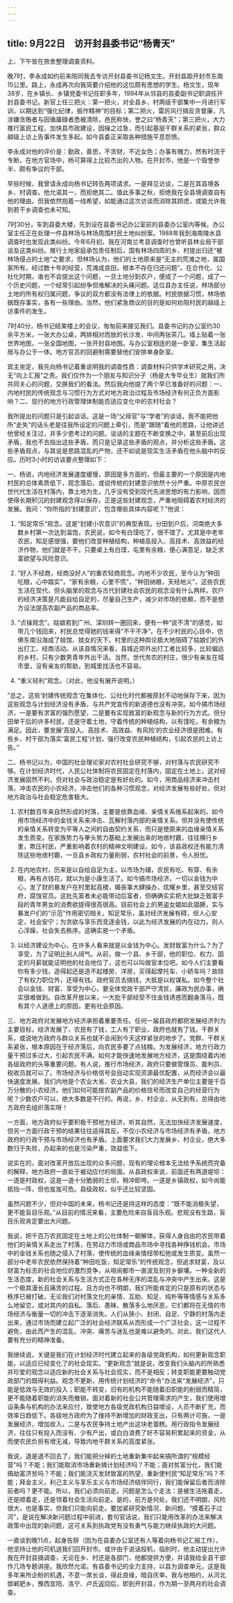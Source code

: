```yaml
---
---
---
```

title: 9月22日　访开封县委书记“杨青天”
---

上、下午皆在旅舍整理调查资料。

晚7时，李永成如约前来陪同我去专访开封县委书记杨文生。开封县距开封市东南15公里。路上，永成再次向我简要介绍他的这位颇有思想的学生。杨文生，现年38岁，在乡镇长、乡镇党委书记任职多年，1994年从邻县的县委副书记职调任开封县委书记。新官上任三把火：第一把火，对全县乡、村两级干部集中一月进行军训，以期达到“强化纪律，振作精神”的目标；第二把火，雷厉风行搞反贪督廉，凡涉嫌贪贿者与因循庸碌者悉被清除，邑民称快，誉之曰“杨青天”；第三把火，大力推行富民工程，加快县市政建设，因操之过急，而引起基层干群关系的紧张，群众越级上访上告事件发生多起。如今县委正采取各种措施平息怨愤。

李永成对他的评价是：勤政，善思，不贪财，不近女色；办事有魄力，然有时流于专断。在地方官场中，杨可算得上比较杰出的人物。在开封市，他是一个毁誉参半、颇有争议的干部。

早些时候，我曾请永成向杨书记转告两项请求。一是拜见访谈，二是在其县境各乡、村调查。他允诺其一，而拒绝其二。值此多事之秋，拒绝我在全县境调查自有他的理由。但我依然抱着一线希望，如能通过这次访谈而消除其顾虑，或能允许我到若干乡调查也未可知。

7时30分，车到县委大楼，先到设在县委书记办公室前的县委办公室内等候。办公室主任正在处理一件县林场与林场周围村民土地纠纷案。1988年我到海南陵水县调查时也发现此类纠纷。今年6月初，我在河南兰考县调查时也曾听县林业局干部谈及这类纠纷。推行土地家庭承包责任制后，国有林场四周的乡、村提出归还“被林场侵占的土地”之要求，但林场认为，他们的土地原来是“无主的荒滩之地，属国家所有，经过数十年的经营，荒滩成良田，根本不存在归还问题”。在合作化、公社化时期，谁也不会提出这个问题，一旦土地分到农户，便成了一个问题，成了一个历史问题，一个经常引起纷争但难解决的头痛问题。这位县办主任说，林场部分土地的所有权归属问题，争议的双方都没有法律上的依据。村民依据习惯，林场依据既存事实，各有一些理由。当然，他们紧急商议的目的是如何劝阻村民的越级上访事件的发生。

7时40分，杨书记结束楼上的会议，匆匆前来接见我们。县委书记的办公室约30余平方米，一张大办公桌，两排相对而放的长沙发，中间两张茶几。墙上贴着一张世界地图，一张全国地图，一张开封县地图。与办公室相连的是一卧室，集生活起居与办公于一体。地方官员的回避制需要替他们安排单身卧室。

宾主坐定，我先向杨书记着重说明我的调查性质：调查材料只供学术研究之用，决无“向上汇报”之责。我们仅作为一个朋友与知识分子（杨是大专毕业生）就我们所共同关心的问题，交换我们的看法。然后我向他提了两个早已准备好的问题：一、内地村民的传统观念与习惯行为方式对地方政治过程及市场经济有何正负方面影响？二、现行的地方行政管理体制能否适应变化中的农村社会？

我所提出的问题只是引起谈话。这是一场“父母官”与“学者”的谈话，我不能把他所“走失”的话头老是往我所设定的问题上牵引，而是“跟随”着他的思路，让他讲述他曾经关注过，并多少思考过的问题。谈话的主题在不断变换之中，甚至前后出现矛盾，我也不去指出这些矛盾，而只是记录这些矛盾的观点，并分析这些矛盾。这些矛盾观点，与其说是思路混乱的产物，还不如说是现实生活矛盾在他头脑中的反应。历时3小时的访谈要点整理如下：

一、杨说，内地经济发展速度缓慢，原因是多方面的，但最主要的一个原因是内地村民的总体素质低下，观念落后，或说传统的封建意识依然十分严重。中原农民世世代代生活在村落内，靠土地为生，几乎没有受到现代先进思想的有力影响，因而使得长期积沉的封建观念得以保存，正是这些封建观念，严重地阻碍着农村经济的发展。我问：“你所指的‘封建意识’，包含哪些具体内容呢？”他说：

1. “知足常乐”观念。这是“封建小农意识”的典型表现。分田到户后，河南绝大多数乡村第一次达到温饱，农民说，如今有白馍吃了，很不错了。尤其是中老年农民，知足感很强，要他们改变种植结构，种植高投入、高技术、高效益的经济作物，他们就是不干。只要桌上有白馍，屯里有余粮，便心满意足，缺乏求富欲望与风险意识。

2. “好人不经商，经商没好人”的重农轻商观念。内地不少农民，至今认为“种田吃粮，心中踏实”，“家有余粮，心里不慌”，“种田纳粮，天经地义”，这些农民生活在现代，但头脑里的观念与古代封建社会农民的观念没有什么两样。农户的经济决策是凡能自给自足的，尽量自己生产，减少对市场的依赖，而不是想方设法提高农副产品的商品率。

3. “贞操观念”。姑娘若到广州、深圳转一圈回来，便有一种“说不清”的感觉，如带几个钱回来，村民总觉得她的钱来得“不干不净”。在不少村民的心目中，仿佛东南沿海成了妓馆、妓女的天下。村里的这种舆论极大地阻碍了姑娘们的外出打工、经商活动。从该县情况来看，县城近郊外出打工者比较多，比较偏远的乡村，只有少数男青年外出干活。当然，世代务农的村庄，很少有亲友在城市里，没有亲友的帮助，到城里找活也不容易。

4. “重义轻利”观念。（对此，他没有展开说明。）

“总之，这些‘封建传统观念’在集体化、公社化时代都被原封不动地保存下来，因为这些观念与计划经济没有矛盾，与共产党宣传的新道德也没有冲突。如今搞市场经济，一是要有求富的强烈愿望，二是要有实现致富的新观念与新的行为方式。但分田单干后的许多村民，还是守着土地，守着传统的种植结构，以有馍吃，有余粮为满足。因此，要发展‘高投入、高技术、高效益、有风险’的农业经济很是困难。有些乡、村干部为落实‘富民工程’计划，强行改变农民种植结构，引起农民的上访上告。”

二、杨书记以为，中国的社会理论家对农村社会研究不够，对村落与农民研究不够。在计划经济时代，人民公社体制将农民固定在村落内，固定在土地上，这对经济发展固然不利，但对社会与政治稳定是有好处的。如今，用商品经济来冲击村落，冲击农民的小农经济，冲击他们的各种习惯观念，对经济发展有些好处，但对地方政治与社会稳定危害极大。

1. 农村数百年来自然形成的村落，主要是依靠血缘、亲情关系维系起来的。如今用市场经济中的金钱关系来冲击、瓦解村落内部的亲情关系。但并没有使传统的亲情关系转变为平等人之间的自由契约关系，而只是使原来的血缘亲情关系发生质变。在家族势力与拳头势力基础上发展出来的地痞村霸，往往横行乡里，欺压村民，严重影响着农村的精神文明建设。如今，该县政权还有能力清除这些地痞村霸，一旦县乡政权力量削弱，农村社会的前景，令人担忧。

2. 在内地农村，历来是以自给自足为主，以市场为辅，农民有吃、有穿、有余粮，再有点钱花，就以为是小康生活了。如今搞市场经济，一切以金钱为中心，发了财的暴发户在村里起高楼，婚丧事大肆操办，炫耀乡里，甚至交结官府，腐蚀官员。这批先富者未必能带动后富者，但确确实实把大批缺乏致富手段的青年男女的消费欲提得很高很高。目前社会上的男盗女娼如此猖獗，实与暴发户们的“示范”作用密切相关。知足常乐，虽对经济发展有碍，但人心安定，社会安宁；为贪欲与享乐而竞逐金钱，以此为经济发展的内在动力，则人心浮躁，社会失去秩序。这确实是一个矛盾。

3. 以经济建设为中心，在许多人看来就是以金钱为中心。发财致富为什么？为了享受，为了证明比别人阔气。从前，做一个县、乡干部，他的职位、权力、固定的月薪就能证明他的社会地位了，这也可以叫做官本位吧。如今人们主要看你有多少钱，造得起还是造不起楼房、洋房，买得起摩托车、小轿车吗？故除了有权力职位外，还得有钱。政府官员去搞钱，大抵是以权谋私。如今整个社会以金钱、财富、享受为中心，要全体党政干部严守清贫，廉政为民办事，确实很难做到。自改革开放以来，一大批干部经受不住金钱诱惑而翻身落马，既有其个人道德上的原因，更有社会原因。

三、地方政府对发展地方经济承担着重要责任。任何一届县政府都把发展经济列为主要目标，经济发展了，农民有了钱，工人有了职业，政府也就有了钱。干群关系，或说地方政府与群众关系也就不会闹到今天这样紧张的地步了。党群、干群关系紧张，根本原因在于经济落后，向农民多要了点钱粮。为发展经济，地方行政力量干预过多过大，引起农民不满。如何才能快速地发展地方经济，这是围绕着内地各级政府的头等重要问题。有人说，推行市场经济，政府只要做管理员、裁判员、税收员就可以了。市场经济与价格信号会自动实现资源最优配置，从而经济会以最快速度发展。我们内地是个农业大省、农业大县，我们的经济生产单位主要是千百万分散的小农经济。他们如何可能按农副产品的价格信号而改变自己的经营行为呢？少数农户可以，绝大多数是不行的。再说，乡、村企业，从无到有，总得由地方政府去组织落实呀！

一方面，地方政府似乎要积极干预地方经济，听其自然，无法加快经济发展速度，但另一方面行政干预的结果往往适得其反。不仅小农经济与市场经济有矛盾，地方政府的行政干预与市场经济也有矛盾。上面要求我们大力发展乡、村企业，绝大多数归于失败，办起来的也是污染严重，效益低下。

说实在的，面对改革开放后出现的众多问题，现有的理论根本无法给予系统而完备的解释，地方政府一直处于被动应付的局面。从县政权来说，前面还有两道堤坝：一道是村政权，这是一道十分脆弱的土坝，稍冲即垮。一道是乡镇政权，如今尚能抵挡一阵，但也岌岌可危。县级政权，似乎还比较坚固。

虽然问题不少，但对中国的未来，杨书记还是持这样的态度：“既不能消极失望，更不能盲目乐观。”从目前的情况来看，主要危险来自盲目乐观。悲观没有生路，盲目乐观肯定要出大问题。

我说，把千百万农民固定在土地上的公社体制一朝解体，获得人身自由的农民带着他们的亲情关系走出了村落，在劳动力市场或商品市场中寻找各种挣钱机会。市场中的金钱关系也随之侵入了村落，使传统的血缘亲情纽带松弛或发生质变。虽然一部分中老年农民依然保持着“种田吃饭，知足常乐”的传统观念，但追求财富，及以财富为标志的社会地位的激烈竞争，从喧闹都市一直波及到穷乡僻壤。一种全新的生活态度，新的社会关系与生活方式正在各种无序的混乱与冲突中产生出来。这是一个极其漫长且痛苦的过程。且方向也不明朗，我们所能肯定的只是原有的状态与秩序已被打破。无论我们对村落文化的亲情、互助、知足、纯朴等等情感与关系多么地留恋，或对其内的自私、落后、愚昧、散落多么地厌恶，它们都将在无情的市场经济与衡量一切的冲击下逐渐消失。人们从狭小、封闭、自足、宁静的村落内走出来，通过市场而建立起广泛的社会经济联系从而形成一个广泛社会，这一过程不避免，由此而产生的混乱、冲突、痛苦与迷乱也是难以避免的。对此，我们这代人要有充分的精神准备。

我继续说，关键是我们在计划经济时代建立起来的各级党政机构，如何更新观念职能，以适应已经变化了的社会现实。“更新观念”就是说，改变我们头脑内的所熟悉并珍爱的观念以适应新的社会关系与社会现实，而不是相反；转变职能更要触动党政部门的既得利益。观念不更新，用传统计划经济的“命令”办法来“发展经济”，只能是低效与无效的投入；职能不转变，旧有的机构不能随着旧职能的削弱而精简，更不能随着职能的消失而撤销，面对着新的社会公共管理需求的产生，我们使用增设条条与机构的办法来应付，致使地方各级党政机构日益增设，人员不断扩充，而效率日趋低下。各级地方政府为了维持不断增加的财政支出，只有两计可施，一是发展经济，增加收入，二是与农民争持土地产出这块老蛋糕。用行政指令发展经济，往往只有投入而没有、少有产出，或白白浪费了好不容易积累起来的资金，从而使农民负担有增无减，导致内地干群关系的高度紧张。

我说，退是退不回去了，我们能把分掉的土地重新集中起来搞所谓的“规模经营”吗？不能；我们能取消市场重新搞计划经济吗？不能；面对贫富分化，我们能搞劫富济贫吗？不能；我们能浇灭发财致富的热望，重新使村民“知足常乐”吗？不能；拜金主义，利己主义与享乐主义与市场经济结伴同行，我们能保留后者而消除前者吗？更不能。所以，我们必须向前走。问题是怎么个走法：是被生活拖着走，还是顺着走，还是领着社会生活向前走。是的，前方是何处，我们还不明朗，风险很大，也是事实，但我们只能向前走。要加紧研究新情况、新问题。“摸着石子过河”，是说在解决新问题过程中前进，套句官话说，我们只能用改革的办法来解决政策中出现的新问题，这可关系到执政党有没有勇气与能力继续执政的大问题。

一直谈到晚11点，起身告辞（因为在县委办公室还有人等着向杨书记汇报工作），他坚持让他的司机送我们回开封市。或许由于说话投机，临别时，他主动提出允许我在开封县搞调查，无论在乡、村还是各部门，他都提供方便，并请我给全县干部作几场专题讲座。我欣然允诺。有县委书记的全力支持，以县为调查单元，这是我多年来所企盼的机遇，不意一席长谈，得此良缘，暗自庆幸。我与他相约，从河北邯郸肥乡，豫西宜阳、洛宁、卢氏返回后，即到开封县，作为期一至两月的社会调查。